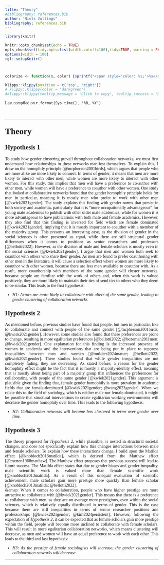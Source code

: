```yaml
---
title: "Theory"
#bibliography: references.bib
author: "Niels Vullings"
bibliography: references.bib
---
```


```{=html}
<style>
body {
  text-align: justify;
  font-family: Times;
}

h1, .h1, h2, .h2, h3, .h3 {
  margin-top: 24px;
  font-family: Times;
}
</style>
```
```r
library(knitr)

knitr::opts_chunk$set(echo = TRUE)
opts_chunk$set(tidy.opts=list(width.cutoff=100),tidy=TRUE, warning = FALSE, message = FALSE,comment = "#>", cache=TRUE, class.source=c("test"), class.output=c("test2"))
options(width = 100)
rgl::setupKnitr()



colorize <- function(x, color) {sprintf("<span style='color: %s;'>%s</span>", color, x) }

```

```r
klippy::klippy(position = c('top', 'right'))
# klippy::klippy(color = 'darkgreen')
#klippy::klippy(tooltip_message = 'Click to copy', tooltip_success = 'Done')
```

Last compiled on `r format(Sys.time(), '%B, %Y')`

<br>

------------------------------------------------------------------------

# Theory

## Hypothesis 1

To study how gender clustering prevail throughout collaboration networks, we must first understand how relationships in these networks manifest themselves. To explain this, I draw on the homophily principle [@mcpherson2001birds], which argues that people who are more alike are more likely to connect. In terms of gender, it means that men are more likely to interact with other men, while women are more likely to interact with other women. For this study, this implies that men will have a preference to co-author with other men, while women will have a preference to coauthor with other women. One study that looked at collaborative networks found that the gender homophily principle holds for men in particular, meaning it is mostly men who prefer to work with other men [@kwiek2021gender]. The study explains this finding with gender norms that persist in both society and academia, particularly that it is "more occupationally advantageous" for young male academics to publish with other older male academics, while for women it is more advantageous to have publications with both male and female academics. However, they also find that this finding is inversed for field which are female dominated [@kwiek2021gender], implying that it is mostly important to coauthor with a member of the majority group. This presents an interesting case, as the division of gender in the social sciences is often presented as equal, while there are still structural gender differences when it comes to positions as senior researchers and professors [@bellotti2022]. However, as the division of male and female scholars is mostly even in the social sciences [@kwiek2021gender], I argue that men and women both seek to coauthor with others who share their gender. As men are found to prefer coauthoring with other men in the literature, it will cause a selection effect where women are more likely to coauthor with other women, because there are less men available to coauthor with. As a result, more coauthorship with members of the same gender will cluster networks, because people are familiar with the work of others and, when this work is valued positively, they are more likely to maintain their ties of send ties to others who they deem to be similar. This leads to the first hypothesis:

-   *H1: Actors are more likely to collaborate with alters of the same gender, leading to gender clustering of collaboration networks.*

## Hypothesis 2

As mentioned before, previous studies have found that people, but men in particular, like to collaborate and connect with people of the same gender [@mcpherson2001birds; @kwiek2021gender]. However, some studies also found that these preferences are prone to change, resulting in more egalitarian preferences [@bellotti2022; @bozeman2011men; @kwiek2021gender]. One explanation for this finding is the increased presence of women in academia and the interventions that are being put in place to suppress inequalities between men and women [@mulders2024matter; @bellotti2022; @kwiek2021gender]. These studies found that while gender inequalities are not completely fading, they are decreasing. As stated before, a reason for the gender homophily effect might be the fact that it is mostly a majority-identity effect, meaning that is mostly about being part of a majority group that influences the preferences for collaborating with people of the same gender [@kwiek2021gender]. This argument is plausible given the finding that, female gender homophily is more prevalent in academic fields that are female-dominated [@kwiek2021gender; @wang2023gender]. When we relate this to the field of sociology, which is neither male nor female-dominated, it might be possible that structural interventions to create egalitarian working environments will decrease the gender homophily over time. This leads to the following hypothesis:

-   *H2: Collaboration networks will become less clustered in terms over gender over time.*

## Hypothesis 3

The theory proposed for *Hypothesis 2*, while plausible, is nested in structural societal changes, and does not specifically explain how this changes interactions between male and female scholars. To explain how these interactions change, I build upon the Matilda effect [@knobloch2013matilda], which is derived from the Matthew effect [@merton1968matthew]. The Matthew effect proposes that previous success will lead to future success. The Matilda effect states that due to gender biases and gender inequality, male scientific work is valued more than female scientific work [@knobloch2013matilda]. As a result of this unequal evaluation of scientific achievement, male scholars gain more prestige more quickly than female scholar [@knobloch2013matilda; @bellotti2022].\
&emsp: When it comes to collaboration, people who have higher prestige are more attractive to collaborate with [@kwiek2021gender]. This means that there is a preference to collaborate with men, as they are on average more prestigious, even within the social sciences, which is relatively equally distributed in terms of gender. This is the case because there are still inequalities in terms of senior researcher positions and professorships [@kwiek2021gender; @kim2024persistent]. However, following the expectation of *Hypothesis 2*, it can be expected that as female scholars gain more prestige within the field, people will become more inclined to collaborate with female scholars. This will result in more egalitarian collaboration networks, which means clustering will decrease, as men and women will have an equal preference to work with each other. This leads to the third and last hypothesis:

-   *H3: As the prestige of female sociologists will increase, the gender clustering of collaboration networks will decrease*

------------------------------------------------------------------------
